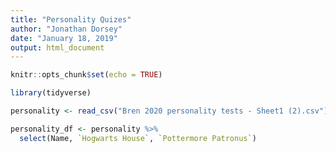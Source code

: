 ```yaml
---
title: "Personality Quizes"
author: "Jonathan Dorsey"
date: "January 18, 2019"
output: html_document
---
```


```r
knitr::opts_chunk$set(echo = TRUE)
```

```r

library(tidyverse)

personality <- read_csv("Bren 2020 personality tests - Sheet1 (2).csv")

personality_df <- personality %>%
  select(Name, `Hogwarts House`, `Pottermore Patronus`)


```

